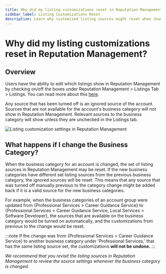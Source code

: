 ```yaml
---
title: Why did my listing customizations reset in Reputation Management?
sidebar_label: Listing Customizations Reset
description: Learn why customized listing sources might reset when changing business categories in Reputation Management
---
```


# Why did my listing customizations reset in Reputation Management?

## Overview

Users have the ability to edit which listings show in Reputation Management by checking on/off the boxes under Reputation Management > Listings Tab > Listings. You can read more about this [here](/vendasta-products/reputation-management/listings-customize-available-listing-sources).

Any source that has been turned off is an ignored source of the account. Sources that are not available for the account's business category will not show in Reputation Management. Relevant sources to the business category will show unless they are unchecked in the Listings tab.

![Listing customization settings in Reputation Management](./img/listing-customizations.jpg)

## What happens if I change the Business Category?

When the business category for an account is changed, the set of listing sources in Reputation Management may be reset. If the new business categories have different set listing sources from the previous business category, the ignored sources will be reset. This means that any source that was turned off manually previous to the category change might be added back if it is a valid source for the new business categories.

For example, when the business categories of an account group were updated from \{Professional Services > Career Guidance Service\} to \{Professional Services > Career Guidance Service, Local Services > Software Developer\}, the sources that are available on the business category would be turned on automatically, and the customizations from previous to the change would be reset.

:::note
If the change was from \{Professional Services > Career Guidance Service\} to another business category under 'Professional Services,' that has the same listing source set, the customizations **will not be undone.**
:::

*We recommend that you revisit the listing sources in Reputation Management to review the source settings whenever the business category is changed.*